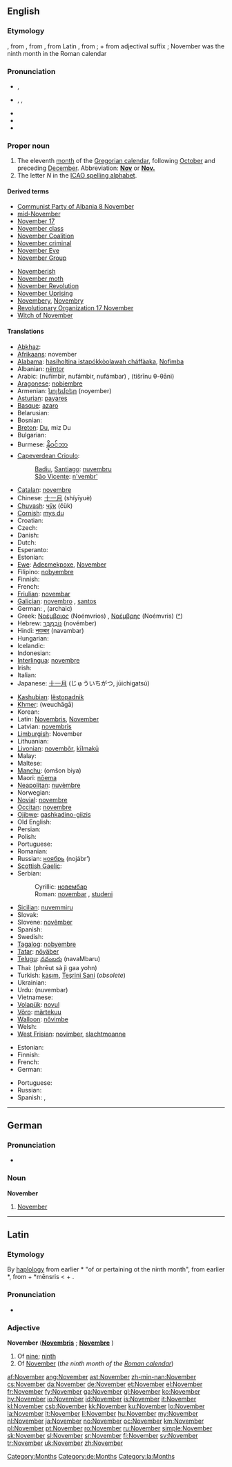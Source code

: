 {{also|november}}
==English==

===Etymology===
{{etyl|enm}}, from {{etyl|fro}} {{term|novembre|lang=fro}}, from {{etyl|la}} {{term|November||ninth month|lang=la}}, from Latin {{term|novem|lang=la}}, from {{proto|Indo-European|(e)newn|nine}}; + {{etyl|la}} {{term|-ber|lang=la}} from adjectival suffix {{term|-bris|lang=la}}; November was the ninth month in the Roman calendar

===Pronunciation===
* {{a|UK}} {{IPA|/nəʊˈvɛmbə(ɹ)/}}, {{SAMPA|/n@U"vEmb@(r)/}}
* {{a|US}} {{enPR|nō-vĕmʹbər}}, {{IPA|/noʊˈvɛmbɚ/}}, {{SAMPA|/noU"vEmb@`/}}
* {{hyphenation|No|vem|ber}}
* {{audio|en-us-November.ogg|Audio (US)}}
* {{rhymes|ɛmbə(r)}}

===Proper noun===
{{wikipedia}}
{{en-proper noun|s|-}}

# The eleventh [[month]] of the [[Gregorian calendar]], following [[October]] and preceding [[December]]. Abbreviation: '''[[Nov]]''' or '''[[Nov.]]'''
# The letter ''N'' in the [[ICAO spelling alphabet]].

====Derived terms====
{{der-top|Derived terms}}
* [[w:Communist Party of Albania 8 November|Communist Party of Albania 8 November]]
* [[mid-November]]
* [[w:November 17|November 17]]
* [[November class]]
* [[w:November Coalition|November Coalition]]
* [[November criminal]]
* [[November Eve]]
* [[w:November Group|November Group]]
{{der-mid}}
* [[Novemberish]]
* [[November moth]]
* [[November Revolution]]
* [[w:November Uprising|November Uprising]]
* [[Novembery]], [[Novembry]]
* [[w:November 17|Revolutionary Organization 17 November]]
* [[Witch of November]]
{{der-bottom}}

====Translations====
{{trans-top|eleventh month of the Gregorian calendar}}
* [[Abkhaz]]: {{Cyrl|[[абҵара]]}} {{IPAchar|(abc̣ara)}}
* [[Afrikaans]]: november
* [[Alabama]]: [[hasiholtina istapókkòolawah cháffàaka]], [[Nofìmba]]
* Albanian: [[nëntor]]
* Arabic: {{Arab|[[نوفمبر|نُوفمْبر]]}} (nufímbir, nufámbir, nufámbar) {{m}}, {{Arab|[[تشرين الثاني|تِشرينُ الثّانِي]]}} (tišrīnu θ-θāni) {{m}}
* [[Aragonese]]: [[nobiembre]] {{m}}
* Armenian: [[նոյեմբեր]] (noyember)
* [[Asturian]]: [[payares]] {{m}}
* [[Basque]]: [[azaro]]
* Belarusian: {{t-|be|лістапад|m|tr=listapad|sc=Cyrl|xs=Belarusian}}
* Bosnian: {{t-|bs|novembar|m}}
* [[Breton]]: [[Du#Breton|Du]], miz Du
* Bulgarian: {{t+|bg|ноември|m|tr=noémvri|sc=Cyrl}}
* Burmese: [[နိုဝင်ဘာ]] {{IPAchar|(nowĩbha)}}
* [[Capeverdean Crioulo]]:
*: [[Badiu]], [[Santiago]]: [[nuvembru]] {{m}}
*: [[São Vicente]]: [[n'vembr']] {{m}}
* [[Catalan]]: [[novembre]] {{m}}
* Chinese: [[十一月]] (shíyīyuè)
* [[Chuvash]]: [[чӳк]] (čük)
* [[Cornish]]: [[mys du]]
* Croatian: {{t-|hr|studeni|m}}
* Czech: {{t-|cs|listopad|m}}
* Danish: {{t+|da|november}}
* Dutch: {{t+|nl|november}}
* Esperanto: {{t+|eo|novembro|xs=Esperanto}}
* Estonian: {{t+|et|november}}
* [[Ewe]]: [[Adeɛmekpɔxe]], [[Nɔvember]]
* Filipino: [[nobyembre]]
* Finnish: {{t+|fi|marraskuu}}
* French: {{t+|fr|novembre|m}}
* [[Friulian]]: [[novembar]] {{m}}
* [[Galician]]: [[novembro]] {{m}}, [[santos]] {{m}}
* German: {{t+|de|November|m}}, (archaic) {{t+|de|Nebelung|m}}
* Greek: [[Νοέμβριος]] (Noémvrios) {{m}}, [[Νοέμβρης]] (Noémvris) {{m}} ([[:el:Νοέμβριος|^]])
* Hebrew: [[נובמבר|נוֹבֶמְבֶּר]] (novémber)
* Hindi: [[नवम्बर]] (navambar)
* Hungarian: {{t+|hu|november}}
* Icelandic: {{t+|is|nóvember}}
* Indonesian: {{t-|id|november|xs=Indonesian}}
* [[Interlingua]]: [[novembre]]
* Irish: {{t+|ga|Samhain|xs=Irish}}
* Italian: {{t+|it|novembre|m}}
* Japanese: [[十一月]] (じゅういちがつ, jūichigatsú)
{{trans-mid}}
* [[Kashubian]]: [[lëstopadnik]] {{m}}
* [[Khmer]]: {{Khmr|[[វិច្ឆិកា]]}} (weuchăgā)
* Korean: {{t+|ko|십일월|tr=sibirwol|sc=KOchar}}
* Latin: [[Novembris]], [[November#Latin|November]] {{m}}
* Latvian: [[novembris]] {{m}}
* [[Limburgish]]: November
* Lithuanian: {{t+|lt|lapkritis|m|xs=Lithuanian}}
* [[Livonian]]: [[novembõr]], [[kīlmakū]]
* Malay: {{t-|ms|november|xs=Malay}}
* Maltese: {{t-|mt|Novembru|xs=Maltese}}
* [[Manchu]]: (omšon biya)
* Maori: [[nōema]]
* [[Neapolitan]]: [[nuvèmbre]] {{m}}
* Norwegian: {{t+|no|november}}
* [[Novial]]: [[novembre]]
* [[Occitan]]: [[novembre]]
* [[Ojibwe]]: [[gashkadino-giizis]]
* Old English: {{t-|ang|blotmonaþ|m|alt=blōtmōnaþ|xs=Old English}}
* Persian: {{t-|fa|نوامبر|tr=novâmbr|sc=fa-Arab|xs=Persian}}
* Polish: {{t+|pl|listopad|m}}
* Portuguese: {{t+|pt|novembro|m}}
* Romanian: {{t+|ro|noiembrie|m}}
* Russian: [[ноябрь]] (nojábr’) {{m}}
* [[Scottish Gaelic]]: {{t-|gd|Samhain|f|xs=Scottish Gaelic}}
* Serbian:
*: Cyrillic: [[новембар#Serbian|новембар]] {{m}}
*: Roman: [[novembar#Serbian|novembar]] {{m}}, [[studeni]] {{m}}
* [[Sicilian]]: [[nuvemmiru]] {{m}}
* Slovak: {{t+|sk|november|m}}
* Slovene: [[novêmber]]
* Spanish: {{t+|es|noviembre|m}}
* Swedish: {{t+|sv|november}}
* [[Tagalog]]: [[nobyembre]]
* [[Tatar]]: [[nöyäber]]
* [[Telugu]]: [[నవంబరు]] (navaMbaru)
* Thai: {{Thai|[[พฤศจิกายน]]}} (phrēut sà jì gaa yohn)
* Turkish: [[kasım]], [[Teşrini Sani]] (''obsolete'')
* Ukrainian: {{t+|uk|листопад|m|tr=lystopád|sc=Cyrl|xs=Ukrainian}}
* Urdu: {{ur-Arab|[[نومبر]]}} (nuvembar)
* Vietnamese: {{t+|vi|tháng mười một|xs=Vietnamese}}
* [[Volapük]]: [[novul]]
* [[Võro]]: [[märtekuu]]
* [[Walloon]]: [[nôvimbe]] {{m}}
* Welsh: {{t-|cy|Tachwedd|m|xs=Welsh}}
* [[West Frisian]]: [[novimber]], [[slachtmoanne]]
{{trans-bottom}}

{{trans-top|''N'' in the ICAO spelling alphabet}}
* Estonian: {{t-|et|Narva}}
* Finnish: {{t+|fi|Niilo}}
* French: {{t+|fr|Nicolas}}
* German: {{t-|de|Nordpol}}
{{trans-mid}}
* Portuguese: {{t-|pt|Nazaré}}
* Russian: {{t+|ru|Николай|tr=Nikoláj|sc=Cyrl}}
* Spanish: {{t+|es|Navarra}}, {{t+|es|Navidad}}
{{trans-bottom}}

[[Category:Months]]

----

==German==

===Pronunciation===
* {{audio|De-November.ogg|audio}}

===Noun===
'''November''' {{m}}

# [[#English|November]]

[[Category:de:Months]]

----

==Latin==

===Etymology===
By [[haplology]] from earlier *{{term||nove(m)-mēmbris}} "of or pertaining ot the ninth month", from earlier *{{term||novem-mēnsris}}, from {{term|novem||nine|lang=la}} + *mēnsris < {{term|mensis|mens-|month|lang=la}} + {{term|-ris|lang=la}}.

===Pronunciation===
* {{IPA|/nɔˈwɛːm.bɛr/|lang=la}}

===Adjective===
'''November''' {{m}} ('''[[Novembris]]''' {{f}}; '''[[Novembre]]''' {{n}})

# Of [[nine]]; [[ninth]]
# Of [[#English|November]] (''the ninth month of the [[w:Roman calendar|Roman calendar]]'')

[[Category:la:Months]]

[[af:November]]
[[ang:November]]
[[ast:November]]
[[zh-min-nan:November]]
[[cs:November]]
[[da:November]]
[[de:November]]
[[et:November]]
[[el:November]]
[[fr:November]]
[[fy:November]]
[[ga:November]]
[[gl:November]]
[[ko:November]]
[[hy:November]]
[[io:November]]
[[id:November]]
[[is:November]]
[[it:November]]
[[kl:November]]
[[csb:November]]
[[kk:November]]
[[ku:November]]
[[lo:November]]
[[la:November]]
[[lt:November]]
[[li:November]]
[[hu:November]]
[[my:November]]
[[nl:November]]
[[ja:November]]
[[no:November]]
[[oc:November]]
[[km:November]]
[[pl:November]]
[[pt:November]]
[[ro:November]]
[[ru:November]]
[[simple:November]]
[[sk:November]]
[[sl:November]]
[[sr:November]]
[[fi:November]]
[[sv:November]]
[[tr:November]]
[[uk:November]]
[[zh:November]]